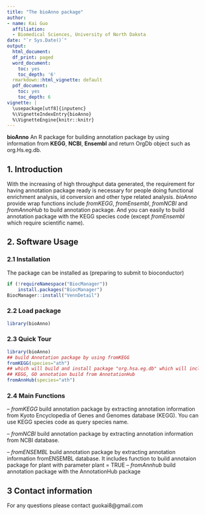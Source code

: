 ```yaml
---
title: "The bioAnno package"
author:
- name: Kai Guo
  affiliation:
  - Biomedical Sciences, University of North Dakota
date: "`r Sys.Date()`"
output:
  html_document:
  df_print: paged
  word_document:
    toc: yes
    toc_depth: '6'
  rmarkdown::html_vignette: default
  pdf_document:
    toc: yes
    toc_depth: 6
vignette: |
  \usepackage[utf8]{inputenc}
  %\VignetteIndexEntry{bioAnno}
  %\VignetteEngine{knitr::knitr}
---
```

__bioAnno__ An R package for building annotation package by using
information from __KEGG__, __NCBI__, __Ensembl__ and return OrgDb object
such as org.Hs.eg.db.   

## 1. Introduction

With the increasing of high throughput data generated, the requirement for
having annotation package ready is necessary for people doing functional 
enrichment analysis, id conversion and other type related analysis.
_bioAnno_ provide wrap functions include _fromKEGG_, _fromEnsembl_, 
_fromNCBI_ and _fromAnnoHub_ to build annotation package. 
And you can easily to build annotation package with 
the KEGG species code (except _fromEnsembl_ which require scientific name).

## 2. Software Usage
### 2.1 Installation
The package can be installed as (preparing to submit to bioconductor)
``` r
if (!requireNamespace("BiocManager"))
    install.packages("BiocManager")
BiocManager::install("VennDetail")
```
### 2.2 Load package
```r
library(bioAnno)

```

### 2.3 Quick Tour
``` r
library(bioAnno)
## build Annotation package by using fromKEGG
fromKEGG(species="ath")
## which will build and install package "org.hsa.eg.db" which will include
## KEGG, GO annotation build from AnnotationHub
fromAnnHub(species="ath")
```
### 2.4 Main Functions
--  _fromKEGG_ build annotation package by extracting annotation information 
    from Kyoto Encyclopedia of Genes and Genomes database (KEGG). 
    You can use KEGG species code as query species name.

-- _fromNCBI_ build annotation package by extracting annotation information from
    NCBI database.

-- _fromENSEMBL_ build annotation package by extracting annotation information 
    fromENSEMBL database. It includes function to build annotaion package for 
    plant with parameter plant = TRUE
-- _fromAnnhub_ build annotation package with the AnnotationHub package 

## 3 Contact information

For any questions please contact guokai8@gmail.com

